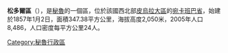 '''松多爾區'''（{{lang-es|Distrito de Sóndor}}），是[[秘魯|秘魯]]的一個區，位於該國西北部[[皮烏拉大區|皮烏拉大區]]的[[宛卡班巴省|宛卡班巴省]]，始建於1857年1月2日，面積347.38平方公里，海拔高度2,050米，2005年人口8,486，人口密度每平方公里24人。

{{coord|5.3154|S|79.4101|W|source:wikidata-and-enwiki-cat-tree_region:PE|display=title}}

{{Peru-geo-stub}}
[[Category:秘魯行政區|Category:秘魯行政區]]